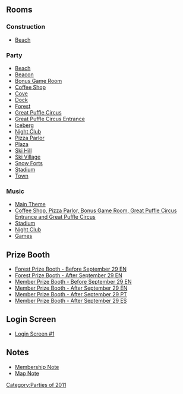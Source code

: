 
==Rooms==
===Construction===
*[[Media:TheFair2011ConstBeach.swf|Beach]]
===Party===
*[[Media:TheFair2011Beach.swf|Beach]]
*[[Media:TheFair2011Beacon.swf|Beacon]]
*[[Media:TheFair2011Party.swf|Bonus Game Room]]
*[[Media:TheFair2011Coffee.swf|Coffee Shop]]
*[[Media:TheFair2011Cove.swf|Cove]]
*[[Media:TheFair2011Dock.swf|Dock]]
*[[Media:TheFair2011Forest.swf|Forest]]
*[[Media:TheFair2011Party3.swf|Great Puffle Circus]]
*[[Media:TheFair2011Party2.swf|Great Puffle Circus Entrance]]
*[[Media:TheFair2011Berg.swf|Iceberg]]
*[[Media:TheFair2011Dance.swf|Night Club]]
*[[Media:TheFair2011Pizza.swf|Pizza Parlor]]
*[[Media:TheFair2011Plaza.swf|Plaza]]
*[[Media:TheFair2011Mtn.swf|Ski Hill]]
*[[Media:TheFair2011Village.swf|Ski Village]]
*[[Media:TheFair2011Forts.swf|Snow Forts]]
*[[Media:TheFair2011Rink.swf|Stadium]]
*[[Media:RoomsTown-TheFair2011.swf|Town]]

===Music===
*[[Media:Music297.swf|Main Theme]]
*[[Media:Music221.swf|Coffee Shop, Pizza Parlor, Bonus Game Room, Great Puffle Circus Entrance and Great Puffle Circus]]
*[[Media:Music311.swf|Stadium]]
*[[Media:Music243.swf|Night Club]]
*[[Media:Music222.swf|Games]]

==Prize Booth==
*[[Media:TheFair2011Prizebooth.swf|Forest Prize Booth - Before September 29 EN]]
*[[Media:TheFair2011Prizebooth2.swf|Forest Prize Booth - After September 29 EN]]
*[[Media:TheFair2011Prizeboothmember.swf|Member Prize Booth - Before September 29 EN]]
*[[Media:TheFair2011Prizeboothmember2.swf|Member Prize Booth - After September 29 EN]]
*[[Media:PrizeboothmemberTheFair2011PT.swf|Member Prize Booth - After September 29 PT]]
*[[Media:PrizeboothmemberTheFair2011ES.swf|Member Prize Booth - After September 29 ES]]

==Login Screen==
*[[Media:TheFair2011StartBillboards.swf|Login Screen #1]]

==Notes==
*[[Media:TheFair2011MembershipParty2.swf|Membership Note]]
*[[Media:TheFair2011Party map note.swf|Map Note]]
{{Parties}}

[[Category:Parties of 2011]]